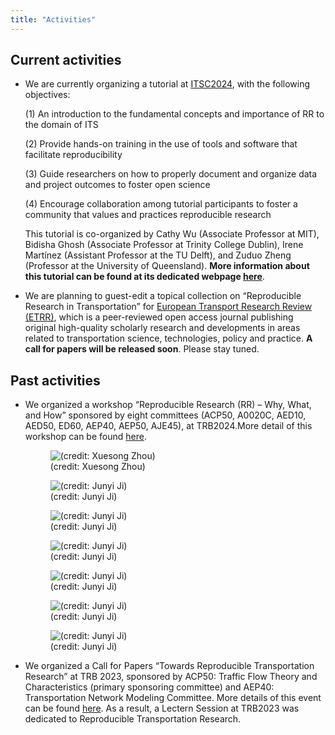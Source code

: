 ```yaml
---
title: "Activities"
---
```


## Current activities

-   We are currently organizing a tutorial at [ITSC2024](https://ieee-itsc.org/2024/), with the following objectives:

    \(1\) An introduction to the fundamental concepts and importance of RR to the domain of ITS

    \(2\) Provide hands-on training in the use of tools and software that facilitate reproducibility

    \(3\) Guide researchers on how to properly document and organize data and project outcomes to foster open science

    \(4\) Encourage collaboration among tutorial participants to foster a community that values and practices reproducible research

    This tutorial is co-organized by Cathy Wu (Associate Professor at MIT), Bidisha Ghosh (Associate Professor at Trinity College Dublin), Irene Martínez (Assistant Professor at the TU Delft), and Zuduo Zheng (Professor at the University of Queensland). **More information about this tutorial can be found at its dedicated webpage [here](https://rrintransportation.github.io/itsc24-rr-tutorial/)**.

-   We are planning to guest-edit a topical collection on “Reproducible Research in Transportation” for [European Transport Research Review (ETRR)](https://etrr.springeropen.com/), which is a peer-reviewed open access journal publishing original high-quality scholarly research and developments in areas related to transportation science, technologies, policy and practice. **A call for papers will be released soon**. Please stay tuned.

## Past activities

-   We organized a workshop "Reproducible Research (RR) – Why, What, and How" sponsored by eight committees (ACP50, A0020C, AED10, AED50, ED60, AEP40, AEP50, AJE45), at TRB2024.More detail of this workshop can be found [here](http://www.connectedandautonomoustransport.com/uploads/2/5/2/6/25268286/acp50-reproducible-research.pdf).

    ![(credit: Xuesong Zhou)](images/mmexport1718014071196.jpg)

    ![(credit: Junyi Ji)](images/Yes_3455.JPG)

    ![(credit: Junyi Ji)](images/Yes_3406.JPG)

    ![(credit: Junyi Ji)](images/Yes_3402.JPG)

    ![(credit: Junyi Ji)](images/Yes_3420.JPG)

    ![(credit: Junyi Ji)](images/Yes_3424.JPG)

    ![(credit: Junyi Ji)](images/Yes_3434.JPG)

-   We organized a Call for Papers "Towards Reproducible Transportation Research" at TRB 2023, sponsored by ACP50: Traffic Flow Theory and Characteristics (primary sponsoring committee) and AEP40: Transportation Network Modeling Committee. More details of this event can be found [here](http://www.connectedandautonomoustransport.com/uploads/2/5/2/6/25268286/call_for_paper_reproducible_research_in_transportation_research_final.pdf). As a result, a Lectern Session at TRB2023 was dedicated to Reproducible Transportation Research.
